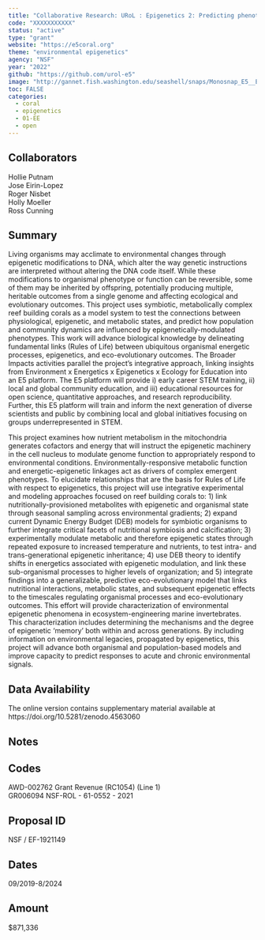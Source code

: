 ```yaml
---
title: "Collaborative Research: URoL : Epigenetics 2: Predicting phenotypic and eco-evolutionary consequences of environmental-energetic-epigenetic linkages"
code: "XXXXXXXXXXX"
status: "active"
type: "grant"
website: "https://e5coral.org"
theme: "environmental epigenetics"
agency: "NSF"
year: "2022"
github: "https://github.com/urol-e5"
image: "http://gannet.fish.washington.edu/seashell/snaps/Monosnap_E5__E5_uROL_Epigenetics_Project_2025-02-14_06-51-58.png"
toc: FALSE
categories:
  - coral
  - epigenetics
  - 01-EE
  - open
---
```


## Collaborators

Hollie Putnam\
Jose Eirin-Lopez\
Roger Nisbet\
Holly Moeller\
Ross Cunning

## Summary

Living organisms may acclimate to environmental changes through epigenetic modifications to DNA, which alter the way genetic instructions are interpreted without altering the DNA code itself. While these modifications to organismal phenotype or function can be reversible, some of them may be inherited by offspring, potentially producing multiple, heritable outcomes from a single genome and affecting ecological and evolutionary outcomes. This project uses symbiotic, metabolically complex reef building corals as a model system to test the connections between physiological, epigenetic, and metabolic states, and predict how population and community dynamics are influenced by epigenetically-modulated phenotypes. This work will advance biological knowledge by delineating fundamental links (Rules of Life) between ubiquitous organismal energetic processes, epigenetics, and eco-evolutionary outcomes. The Broader Impacts activities parallel the project's integrative approach, linking insights from Environment x Energetics x Epigenetics x Ecology for Education into an E5 platform. The E5 platform will provide i) early career STEM training, ii) local and global community education, and iii) educational resources for open science, quantitative approaches, and research reproducibility. Further, this E5 platform will train and inform the next generation of diverse scientists and public by combining local and global initiatives focusing on groups underrepresented in STEM.

This project examines how nutrient metabolism in the mitochondria generates cofactors and energy that will instruct the epigenetic machinery in the cell nucleus to modulate genome function to appropriately respond to environmental conditions. Environmentally-responsive metabolic function and energetic-epigenetic linkages act as drivers of complex emergent phenotypes. To elucidate relationships that are the basis for Rules of Life with respect to epigenetics, this project will use integrative experimental and modeling approaches focused on reef building corals to: 1) link nutritionally-provisioned metabolites with epigenetic and organismal state through seasonal sampling across environmental gradients; 2) expand current Dynamic Energy Budget (DEB) models for symbiotic organisms to further integrate critical facets of nutritional symbiosis and calcification; 3) experimentally modulate metabolic and therefore epigenetic states through repeated exposure to increased temperature and nutrients, to test intra- and trans-generational epigenetic inheritance; 4) use DEB theory to identify shifts in energetics associated with epigenetic modulation, and link these sub-organismal processes to higher levels of organization; and 5) integrate findings into a generalizable, predictive eco-evolutionary model that links nutritional interactions, metabolic states, and subsequent epigenetic effects to the timescales regulating organismal processes and eco-evolutionary outcomes. This effort will provide characterization of environmental epigenetic phenomena in ecosystem-engineering marine invertebrates. This characterization includes determining the mechanisms and the degree of epigenetic 'memory' both within and across generations. By including information on environmental legacies, propagated by epigenetics, this project will advance both organismal and population-based models and improve capacity to predict responses to acute and chronic environmental signals.

## Data Availability

The online version contains supplementary material available at https://doi.org/10.5281/zenodo.4563060

## Notes

::: panel-tabset
## Codes

AWD-002762 Grant Revenue (RC1054) (Line 1)\
GR006094 NSF-ROL - 61-0552 - 2021

## Proposal ID

NSF / EF-1921149

## Dates

09/2019-8/2024

## Amount

\$871,336
:::
